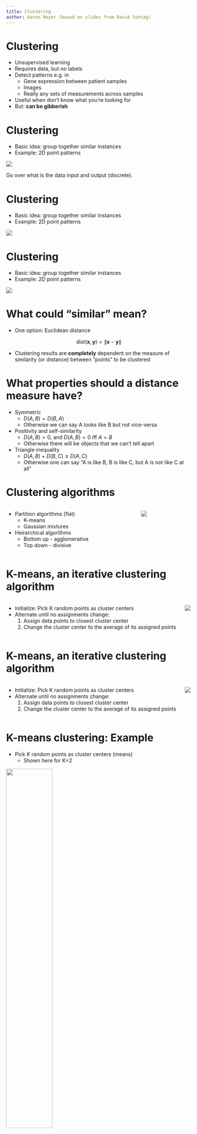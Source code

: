 ```yaml
---
title: Clustering
author: Aaron Meyer (based on slides from David Sontag)
---
```


# Clustering

- Unsupervised learning
- Requires data, but no labels
- Detect patterns e.g. in
	- Gene expression between patient samples
	- Images
	- Really any sets of measurements across samples
- Useful when don’t know what you’re looking for
- But: **can be gibberish**

# Clustering

- Basic idea: group together similar instances
- Example: 2D point patterns

![ ](./figs/lec13/clust1.png)

::: notes
Go over what is the data input and output (discrete).
:::

# Clustering

- Basic idea: group together similar instances
- Example: 2D point patterns

![ ](./figs/lec13/clust2.png)

# Clustering

- Basic idea: group together similar instances
- Example: 2D point patterns

![ ](./figs/lec13/clust3.png)

# What could "similar" mean?

- One option: Euclidean distance

$$ \textrm{dist}(\mathbf{x}, \mathbf{y}) = \lVert \mathbf{x} - \mathbf{y} \rVert $$

- Clustering results are **completely** dependent on the measure of similarity (or distance) between "points" to be clustered

# What properties should a distance measure have?

- Symmetric
	- $D(A, B) = D(B, A)$
	- Otherwise we can say A looks like B but not vice-versa
- Positivity and self-similarity
	- $D(A,B) > 0$, and $D(A,B)=0$ iff $A=B$
	- Otherwise there will be objects that we can't tell apart
- Triangle inequality
	- $D(A, B) + D(B, C) \geq D(A,C)$
	- Otherwise one can say "A is like B, B is like C, but A is not like C at all"

# Clustering algorithms

::: columns

:::: column
- Partition algorithms (flat)
	- K-means
	- Gaussian mixtures

- Heirarchical algorithms
	- Bottom up - agglomerative
	- Top down - divisive
::::

:::: column
![ ](./figs/lec13/simpsons.png)
::::

:::

# K-means, an iterative clustering algorithm

::: columns

:::: column
- Initialize: Pick K random points as cluster centers
- Alternate until no assignments change:
	1. Assign data points to closest cluster center
	2. Change the cluster center to the average of its assigned points
::::

:::: column
![ ](./figs/lec13/kmeans1.png)
::::

:::

# K-means, an iterative clustering algorithm

::: columns

:::: column
- Initialize: Pick K random points as cluster centers
- Alternate until no assignments change:
	1. Assign data points to closest cluster center
	2. Change the cluster center to the average of its assigned points
::::

:::: column
![ ](./figs/lec13/kmeans2.png)
::::

:::

# K-means clustering: Example

- Pick K random points as cluster centers (means)
	- Shown here for K=2

![ ](./figs/lec13/k1.png){ width=50% }

# K-means clustering: Example

## Iterative Step 1

Assign data points to closest cluster center

![ ](./figs/lec13/k2.png){ width=50% }

::: notes
Critical step is right here. How do we pick what is close? Which is closer?
:::

# K-means clustering: Example

## Iterative Step 2

Change the cluster center to the average of the assigned points

![ ](./figs/lec13/k3.png){ width=50% }

::: notes
- Can be slow for very large numbers of data points.
- Can use stochastic sampling in some cases.
:::

# K-means clustering: Example

Repeat until convergence

![ ](./figs/lec13/k4.png){ width=50% }

# K-means clustering: Example

![ ](./figs/lec13/k5.png){ width=50% }

# K-means clustering: Example

![ ](./figs/lec13/k6.png){ width=50% }


# Another Example

![Step 1](./figs/lec13/slides2-1.pdf)

# Another Example

![Step 2](./figs/lec13/slides2-2.pdf)

# Another Example

![Step 3](./figs/lec13/slides2-3.pdf)

# Another Example

![Step 4](./figs/lec13/slides2-4.pdf)

# Another Example

![Step 5](./figs/lec13/slides2-5.pdf)

# Another Example

![Step 6](./figs/lec13/slides2-6.pdf)

# Another Example

![Step 7](./figs/lec13/slides2-7.pdf)

# Properties of K-means algorithm

- Guaranteed to converge in a finite number of iterations
- Running time per iteration:
	1. Assign data points to closest cluster center:
		- **O(KN) time**
	2. Change the cluster center to the average of its assigned points:
		- **O(N) time**

# K-Means Convergence

**Objective:** $\min_{\mu}\min_{C}\sum_{i=1}^k \sum_{x\in C_i} \lVert x - \mu_i \rVert^2$

1. Fix $\mu$, optimize $C$: $$\min_C \sum_{i=1}^k \sum_{x\in C_i} \lVert x - \mu_i \rVert^2 = \min_C \sum_{i}^n \lVert x_i - \mu_{x_i} \rVert^2$$
2. Fix $C$, optimize $\mu$: $$\min_{\mu}\sum_{i=1}^k \sum_{x\in C_i} \lVert x - \mu_i \rVert^2$$
	- Take partial derivative of $\mu_i$ and set to zero, we have $$\mu_i = \frac{1}{\lVert C_i \rVert} \sum_{x \in C_i} x$$

Kmeans takes an alternating optimization approach. Each step is guaranteed to decrease the objective—thus guaranteed to converge.

# Initialization

::: columns

:::: column
K-means algorithm is a heuristic:

- Requires initial means
- It does matter what you pick!
- What can go wrong?
- **Various schemes for preventing this kind of thing:** variance-based split / merge, initialization heuristics
::::

![ ](./figs/lec13/init.png){ width=40% }

:::

# K-Means Getting Stuck

Local optima dependent on how the problem was specified:

![ ](./figs/lec13/localopt.png)

# K-means not able to properly cluster

![ ](./figs/lec13/circle.png)

::: notes
- Go over number of clusters.
- Show example data.
- What would within-cluster distance look like in the ideal case?
:::

# Changing the features (distance function) can help

![ ](./figs/lec13/circletrans.png)

::: notes
- This is the kernel method.
- Will use again with SVMs!
:::

# Agglomerative Clustering

::: columns

:::: {.column width=60%}
- Agglomerative clustering:
	- First merge very similar instances
	- Incrementally build larger clusters out of smaller clusters
- Algorithm:
	- Maintain a set of clusters
	- Initially, each instance in its own cluster
	- Repeat:
		- Pick the two closest clusters
		- Merge them into a new cluster
		- Stop when there’s only one cluster left
- Produces not one clustering, but a family of clusterings represented by a dendrogram
::::

:::: {.column width=40%}
![ ](./figs/lec13/agg1.png){ width=100% }
::::

:::

# Agglomerative Clustering

How should we define “closest” for clusters with multiple elements?

![ ](./figs/lec13/agg2.png){ width=50% }

# Agglomerative Clustering

- How should we define “closest” for clusters with multiple elements?
- Many options:
	- Closest pair (single-link clustering)
	- Farthest pair (complete-link clustering)
	- Average of all pairs
- Different choices create different clustering behaviors

![ ](./figs/lec13/agg3.png){ width=40% }

# Agglomerative Clustering

- How should we define “closest” for clusters with multiple elements?
- Many options:
	- Closest pair (left)
	- Farthest pair (right)
	- Average of all pairs
- Different choices create different clustering behaviors

![ ](./figs/lec13/agglo.png){ width=90% }

# Clustering Behavior

![Mouse tumor data from Hastie et al.](./figs/lec13/clustbeh.png)

# Agglomerative Clustering Questions

- Will agglomerative clustering converge?
	- To a global optimum?
- Will it always find the true patterns in the data?
- Do people ever use it?
- How many clusters to pick?

# Reconsidering “hard assignments”?

- Clusters may overlap
- Some clusters may be “wider” than others
- Distances can be deceiving!

![ ](./figs/lec13/olap.pdf){ height=60% }

# Applications

- Clustering patients into groups based on molecular or eitiological measurements
- Cells into groups based on molecular measurements
- Neuronal signals 

# Clustering Patients

![ ](./figs/lec13/BCclustersTitle.pdf)

# Clustering Patients

![ ](./figs/lec13/BCclusters.pdf)

::: notes
- We use clusters because they (hopefully) translate to meaningful differences.
- What if you cluster based on different measurements?
:::

# Clustering molecular signals

![ ](./figs/lec13/kristenTitle.pdf)

# Clustering molecular signals

![ ](./figs/lec13/KristenMethods.pdf)

# Clustering molecular signals

![ ](./figs/lec13/KristenClustClust.pdf)

# Clustering molecular signals

![ ](./figs/lec13/kristen-clusters.pdf)

# Review

![ ](./figs/lec13/review-title.pdf)

# Review

![ ](./figs/lec13/review-fig1.pdf)

# Review

![ ](./figs/lec13/review-fig2.pdf)

# Review

![ ](./figs/lec13/review-fig3.pdf)

# Review

![ ](./figs/lec13/review-fig4.pdf)

# Review

![ ](./figs/lec13/review-fig5.pdf)

# Review

![ ](./figs/lec13/review-fig6.pdf)

# Implementation

## K-means

`sklearn.cluster.KMeans`

- `n_clusters`: Number of clusters to form
- `init`: Initialization method
- `n_init`: Number of initializations
- `max_iter`: Maximum steps algorithm can take

## Agglomerative

`sklearn.cluster.AgglomerativeClustering`

# Implementation - K-means

```python
import numpy as np
from matplotlib.pyplot import figure
from mpl_toolkits.mplot3d import Axes3D

from sklearn.cluster import KMeans
from sklearn import datasets

iris = datasets.load_iris()
X, y = iris.data, iris.target

est = KMeans(n_clusters=3)

ax = Axes3D(figure(), rect=[0, 0, .95, 1], elev=48, azim=134)
est.fit(X)
labels = est.labels_

ax.scatter(X[:, 3], X[:, 0], X[:, 2],
           c=labels.astype(np.float), edgecolor='k')

# ...
```

# Implementation - K-means

![ ](./figs/lec13/iris1.png){ width=70% }

# Implementation - K-means

![ ](./figs/lec13/iris2.png){ width=70% }

# Further Reading

- [sklearn: Clustering](https://scikit-learn.org/stable/modules/clustering.html)
- [Avoiding common pitfalls when clustering biological data](https://stke.sciencemag.org/content/9/432/re6)

### K-Means clustering

1. What is clustering? What does it seek to accomplish?
2. What is agglomerative clustering? What does the resulting output look like?
3. What is the difference between single-link, complete-link, and average clustering?
4. What are three properties that are required of a distance metric? What kind of things can be compared with a distance metric?
5. What decisions does one have to make before performing k-means clustering?
6. Describe the process of fitting that k-means performs.
7. You and your colleague each run k-means with the same settings, and arrive at different results. How could this happen?
8. What are two cases in which k-means clustering can fail or provide bad results?
9. How do you determine that your clustering is "good"?
